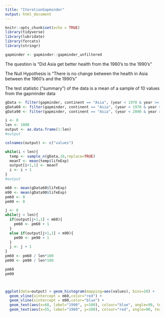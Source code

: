```yaml
---
title: "IterationGapminder"
output: html_document
---
```


```r
knitr::opts_chunk$set(echo = TRUE)
library(tidyverse)
library(lubridate)
library(forcats)
library(stringr)

gapminder <- gapminder::gapminder_unfiltered
```

The question is "Did Asia get better health from the 1960's to the 1990's"

The Null Hypothesis is "There is no change between the health in Asia between the 1960's and the 1990's"

The test statistic ("summary") of the data is a mean of a sample of 10 values from the gapminder data

```r
gData <- filter(gapminder, continent == "Asia", (year < 1970 & year >= 1960) | (year < 2000 & year >= 1990))
gData60 <- filter(gapminder, continent == "Asia", (year < 1970 & year >= 1960))
gData90 <- filter(gapminder, continent == "Asia", (year < 2000 & year >= 1990))

i <- 0
len <- 1000
output <- as.data.frame(1:len)
#output

colnames(output) <- c("values")

while(i < len){
  temp <- sample_n(gData,10,replace=TRUE)
  meanT <- mean(temp$lifeExp)
  output[i+1,1] <- meanT
  i <- i + 1
}
#output

m60 <- mean(gData60$lifeExp)
m90 <- mean(gData90$lifeExp)
pm60 <- 0
pm90 <- 0

j <- 0
while(j < len){
  if(output[j+1,1] < m60){
    pm60 <- pm60 + 1
  }
  else if(output[j+1,1] < m90){
    pm90 <- pm90 + 1
  }
  j <- j + 1
}
pm60 <- pm60 / len*100
pm90 <- pm90 / len*100

pm60
pm90



ggplot(data=output) + geom_histogram(mapping=aes(values), bins=20) + 
  geom_vline(xintercept = m60,color="red") + 
  geom_vline(xintercept = m90,color="blue") +
  geom_text(aes(x=68, label="1990", y=100), colour="blue", angle=90, text=element_text(size=16)) +
  geom_text(aes(x=55, label="1960", y=100), colour="red", angle=90, text=element_text(size=16)) 
  
```

